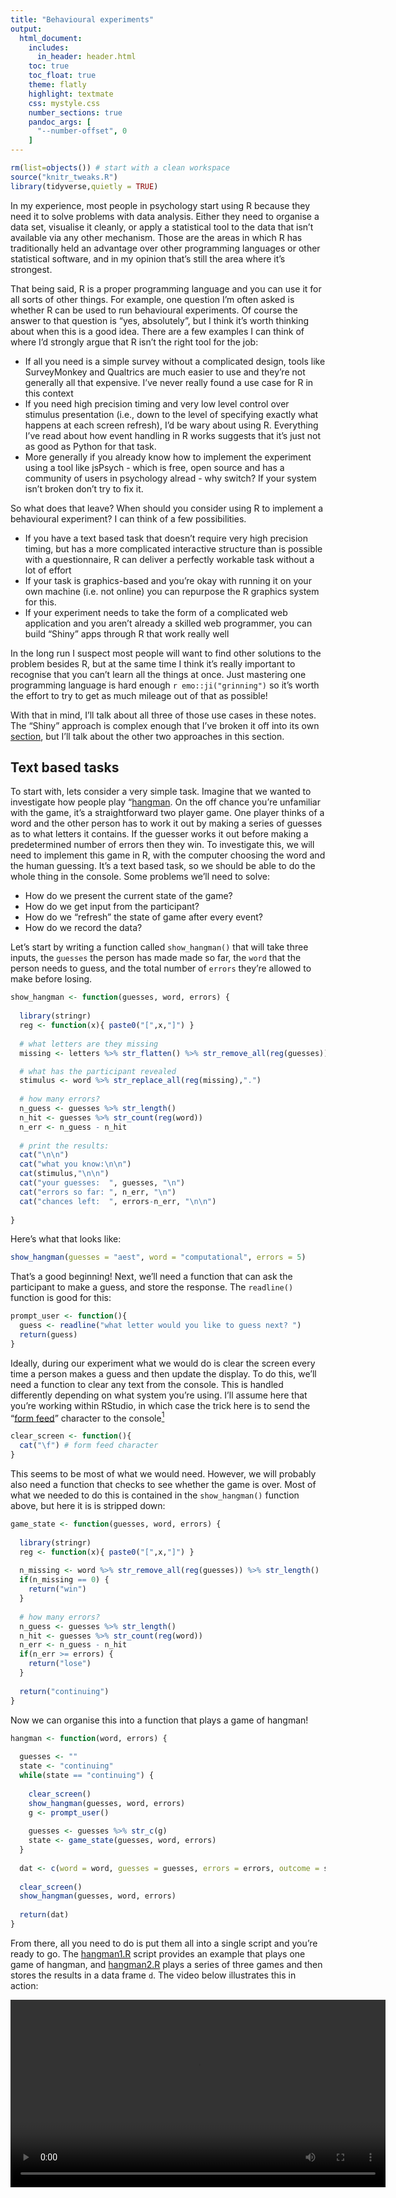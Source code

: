 ```yaml
---
title: "Behavioural experiments"
output:
  html_document:
    includes:
      in_header: header.html    
    toc: true
    toc_float: true
    theme: flatly
    highlight: textmate
    css: mystyle.css
    number_sections: true
    pandoc_args: [
      "--number-offset", 0
    ]
---
```


```r
rm(list=objects()) # start with a clean workspace
source("knitr_tweaks.R")
library(tidyverse,quietly = TRUE)
```

In my experience, most people in psychology start using R because they need it to solve problems with data analysis. Either they need to organise a data set, visualise it cleanly, or apply a statistical tool to the data that isn't available via any other mechanism. Those are the areas in which R has traditionally held an advantage over other programming languages or other statistical software, and in my opinion that's still the area where it's strongest.

That being said, R is a proper programming language and you can use it for all sorts of other things. For example, one question I'm often asked is whether R can be used to run behavioural experiments. Of course the answer to that question is "yes, absolutely", but I think it's worth thinking about when this is a good idea. There are a few examples I can think of where I'd strongly argue that R isn't the right tool for the job:

- If all you need is a simple survey without a complicated design, tools like SurveyMonkey and Qualtrics are much easier to use and they're not generally all that expensive. I've never really found a use case for R in this context
- If you need high precision timing and very low level control over stimulus presentation (i.e., down to the level of specifying exactly what happens at each screen refresh), I'd be wary about using R. Everything I've read about how event handling in R works suggests that it's just not as good as Python for that task. 
- More generally if you already know how to implement the experiment using a tool like jsPsych - which is free, open source and has a community of users in psychology alread - why switch? If your system isn't broken don't try to fix it.

So what does that leave? When should you consider using R to implement a behavioural experiment? I can think of a few possibilities.

- If you have a text based task that doesn't require very high precision timing, but has a more complicated interactive structure than is possible with a questionnaire, R can deliver a perfectly workable task without a lot of effort
- If your task is graphics-based and you're okay with running it on your own machine (i.e. not online) you can repurpose the R graphics system for this. 
- If your experiment needs to take the form of a complicated web application and you aren't already a skilled web programmer, you can build "Shiny" apps through R that work really well

In the long run I suspect most people will want to find other solutions to the problem besides R, but at the same time I think it's really important to recognise that you can't learn all the things at once. Just mastering one programming language is hard enough `r emo::ji("grinning")` so it's worth the effort to try to get as much mileage out of that as possible!

With that in mind, I'll talk about all three of those use cases in these notes. The "Shiny" approach is complex enough that I've broken it off into its own [section](./shiny.html), but I'll talk about the other two approaches in this section.


## Text based tasks

To start with, lets consider a very simple task. Imagine that we wanted to investigate how people play "[hangman](https://en.wikipedia.org/wiki/Hangman_(game)). On the off chance you're unfamiliar with the game, it's a straightforward two player game. One player thinks of a word and the other person has to work it out by making a series of guesses as to what letters it contains. If the guesser works it out before making a predetermined number of errors then they win. To investigate this, we will need to implement this game in R, with the computer choosing the word and the human guessing. It's a text based task, so we should be able to do the whole thing in the console. Some problems we'll need to solve:

- How do we present the current state of the game?
- How do we get input from the participant?
- How do we "refresh" the state of game after every event?
- How do we record the data?

Let's start by writing a function called `show_hangman()` that will take three inputs, the `guesses` the person has made made so far, the `word` that the person needs to guess, and the total number of `errors` they're allowed to make before losing. 

```r
show_hangman <- function(guesses, word, errors) {
  
  library(stringr)
  reg <- function(x){ paste0("[",x,"]") }
  
  # what letters are they missing
  missing <- letters %>% str_flatten() %>% str_remove_all(reg(guesses))

  # what has the participant revealed
  stimulus <- word %>% str_replace_all(reg(missing),".")
  
  # how many errors?
  n_guess <- guesses %>% str_length()
  n_hit <- guesses %>% str_count(reg(word))
  n_err <- n_guess - n_hit
  
  # print the results:
  cat("\n\n")
  cat("what you know:\n\n")
  cat(stimulus,"\n\n")
  cat("your guesses:  ", guesses, "\n")
  cat("errors so far: ", n_err, "\n")
  cat("chances left:  ", errors-n_err, "\n\n")
  
}
```

Here's what that looks like:

```r
show_hangman(guesses = "aest", word = "computational", errors = 5)
```

That's a good beginning! Next, we'll need a function that can ask the participant to make a guess, and store the response. The `readline()` function is good for this:

```r
prompt_user <- function(){
  guess <- readline("what letter would you like to guess next? ")
  return(guess)
}
```

Ideally, during our experiment what we would do is clear the screen every time a person makes a guess and then update the display. To do this, we'll need a function to clear any text from the console. This is handled differently depending on what system you're using. I'll assume here that you're working within RStudio, in which case the trick here is to send the "[form feed](https://en.wikipedia.org/wiki/Page_break)" character to the console^[Form feed dates back to the early days of computing and doesn't serve much of a purpose anymore, but it's still recognised. As a consequence many software packages have co-opted it and used it for other purposes. Since the original definition was something like "clear the current page from the printer", it makes some sense to use it to mean "clear the current console log from the screen"]

```r
clear_screen <- function(){
  cat("\f") # form feed character
}
```

This seems to be most of what we would need. However, we will probably also need a function that checks to see whether the game is over. Most of what we needed to do this is contained in the `show_hangman()` function above, but here it is is stripped down:

```r
game_state <- function(guesses, word, errors) {
  
  library(stringr)
  reg <- function(x){ paste0("[",x,"]") }
  
  n_missing <- word %>% str_remove_all(reg(guesses)) %>% str_length()
  if(n_missing == 0) {
    return("win")
  }
  
  # how many errors?
  n_guess <- guesses %>% str_length()
  n_hit <- guesses %>% str_count(reg(word))
  n_err <- n_guess - n_hit
  if(n_err >= errors) {
    return("lose")
  }
  
  return("continuing")
}
```

Now we can organise this into a function that plays a game of hangman!

```r
hangman <- function(word, errors) {
  
  guesses <- ""
  state <- "continuing"
  while(state == "continuing") {
    
    clear_screen()
    show_hangman(guesses, word, errors)
    g <- prompt_user()
    
    guesses <- guesses %>% str_c(g)
    state <- game_state(guesses, word, errors)
  }
  
  dat <- c(word = word, guesses = guesses, errors = errors, outcome = state)
  
  clear_screen()
  show_hangman(guesses, word, errors)
  
  return(dat)
}
```

From there, all you need to do is put them all into a single script and you're ready to go. The [hangman1.R](./scripts/hangman1.R) script provides an example that plays one game of hangman, and [hangman2.R](./scripts/hangman2.R) plays a series of three games and then stores the results in a data frame `d`. The video below illustrates this in action:

<video width="600" controls>
  <source src="./img/hangman.webm" type="video/webm">
Your browser does not support the video tag.
</video>


Obviously, if this were a real experiment there are a number of additional things you'd need to do:

- Add a stage for obtaining informed constent and demographics
- Provide instructions to participants and debriefing information
- Add randomisation of stimuli
- Make the code robust to upper and lower case
- Make the code require a single letter at a time
- Etc

However, with any luck this minimal skeleton gives you enough to see how you might go about adding these additional properties to the code. 


### A second example

As the hangman example illustrates, R allows you to create text based tasks and use them as the basis for experiments in a way that might be difficult to do with simpler tools like Qualtrics or SurveyMonkey. The key feature of R (or any programming language for that matter) that allows this flexibility is the ability to write complicated forms of *interactivity* into your experiment. For the hangman task, the experiment is able to rely on text processing tools to update the state of the game after every guess, and to adapt appropriately no matter what the participant does.

To give you a sense of how much further you can take this idea, imagine we were interested in studying how people solve strategic planning problems. An engaging way to do this is to implement a decision making problem in the form of a video game. Normally, this would require some fancy graphics to work, but thanks to the joy of emoji, you can go a suprisingly long way just using text. 

The video below shows me playing a simple video game. Imagine you are a rabbit trying to get to a carrot, but there are a bunch of “fire devils” that you need to avoid. We can use the w/a/s/d keys to navigate or q to quit the game. The fire devils are stupid and move randomly; when they bump into each other they merge together. When the game starts there are too many fire devils for it to be safe to try to cross to the carrot, so it might be wise to wait for some of them to burn out before venturing across to the carrot:

<video width="600" controls>
  <source src="./img/rabbit.webm" type="video/webm">
Your browser does not support the video tag.
</video>

In this video, R is running at the Mac OS terminal rather than inside RStudio. I'm doing this because there is a package called **keypress** that only works through the terminal. In the hangman example, for a participant to make a response they need to type the letter and then press enter. For hangman that's fine, but for the rabbit game it seems weird. So instead of using `readline` to get the user response I'm relying on the `keypress` function. If you're interested, the code for [rabbit.R](./scripts/rabbit.R) is available!

### A third example

Just because I can... the [guessing.R](./scripts/guessing.R) provides an example of different kind of task, one in which the participant has to pick a number and the computer tries to guess it. 

## Graphical tasks

The rabbit example gives you a sense of how far you can go using nothing other than text, but in many situations you'll probably need something a little more sophisticated. The natural intuition that you might have is that we can use the R graphics system as the foundation for a psychological experiment: on every trial you'd use use a graphics tool (e.g. `ggplot`) to draw the stimulus on screen, and then the participant could respond using the keyboard or the mouse.

That intuition is correct, but we'll need to modify our approach a little bit. Earlier on when we discussed [data visualisation](./visualising-data.html) I didn't really talk much about the capabilities of different *graphics devices* because it didn't matter much. In this context it starts to matter whether we draw the plot in the RStudio plot pane or somewhere else, because there are different graphics devices associated with each one, and only some of them are responsive to user input. Clearly, in order to design a behavioural experiment we will need to use a device that supports interactivity, and that means the RStudio graphics device is no good to us: it's designed for the user to draw plots, not for interaction. A simple way to get around this if you're on a Unix based system (e.g. Mac, Linux) is to use the `X11()` graphics device,^[I'm not entirely sure what the fix would be if you're on Windows. Also note that newer Macs don't ship with X11 by default, so you have to install [XQuartz](https://www.xquartz.org/). Sigh.] as this does support user interaction. To give you a sense for what you can realistically achieve, the [orientation.R](./scripts/orientation.R) script contains an example of an experiment that displays triangles that might be pointing upwards or downwards, and the task is to guess whether there are more upwards pointing arrows (press the "6" key) or downwards ones (press "b"):

<video width="600" controls>
  <source src="./img/orientation.webm" type="video/webm">
Your browser does not support the video tag.
</video>

There's a longer video of me running myself through 60 trials of this task [here](./img/orientation_full.webm), and the data set generated from it is [here](./data/orientation.csv).^[I should mention that although you the viewer can see the numbers scrolling past in these videos - so that you can see what decisions I was making - they were all far enough outside my focus of attention that I couldn't see them while doing the task. I'm actually shocked I performed as well I did. It totally *felt* like I was guessing pretty randomly!] 

So how does the code work? I won't show the full code here, only the part that matters. At the beginning of the task I create an `X11` graphics device:

```r
X11(width = 8, height = 8, 
    xpos = 100, ypos = 30)
```

This opens up an 8 inch by 8 inch window, slightly offset from the top left of my screen. Besides specifying the location of the window, the main thing this is doing is switching R away from the RStudio plot pane, so that any plots I draw will now be sent to the new window. At the end of the task I close this graphics device by including the line:

```r
dev.off()
```

The experiment itself is implemented as a loop over trials. At the start of each trial I generate the random array of points and plot them to the window, and then use the [getGraphicsEvent](https://www.rdocumentation.org/packages/grDevices/versions/3.5.1/topics/getGraphicsEvent) function to tell the system to wait for the user to press a key. Here's the relevant part of the code, slightly edited for clarity

```r
user_response <- getGraphicsEvent(onKeybd = response)
```

What this does is tell the system to wait until there is a *keyboard* event, at which point R will send the `key` that the user pressed to the `response()` function. Within the script, I define the `response()` function to be this:

```r
response <- function(key) {
  if(key == "6") return("up")
  if(key == "b") return("down")
  return(NA)
}
```

If I press the "6" key this function will return `"up"`, if I press "b" it will return `"down"`, and if I press anything else it will return `NA`. Regardless of what I press, the result of this will be stored as the `user_response` variable (though in the actual script you'll see I write it to an entry in a tibble), and the program will continue running.

There are a few other niceties in there. For instance, there is a line of code that uses `Sys.sleep()` to tell the system to pause for 1 second between trials. There's also a line that uses `sample()` to randomise the order of trials. But I'll let you take a look for yourself. The main thing for the current purposes is to note that it's the `X11()` function that allows you to create the graphics device you need, and the `getGraphicsEvent()` function allows you to tell the system to wait for user response (it also allows you to grab mouse events). 

Oh, and how did I do at the task? Here's a quick and dirty picture:

```r
read_csv("./data/orientation.csv") %>% 
  group_by(n_up) %>%
  summarise(p_up = mean(response == "up")) %>%
  ggplot(aes(x = n_up, y = p_up)) +
  geom_point() +
  geom_smooth() + 
  xlab("Number of Upward Triangles") +
  ylab("Choice Proportion")
```


## Shiny apps?

The third and most sophisticated approach is to build a web application using Shiny. This has a number of advantages. Firstly, you can run a Shiny app locally on your machine or deploy it to the internet - so you can collect online data easily. Secondly, it has a lot more flexibility in terms of what you can do with it. However, the advantages do come at a cost. There's a certain amount of effort involved in learning how to build a Shiny app, and some additional work to adapt the framework to behavioural experiments. It's a big enough topic that I'm not going to try to force it into a subsection here. Instead, there's a whole section devoted to [shiny](./shiny.html)!

